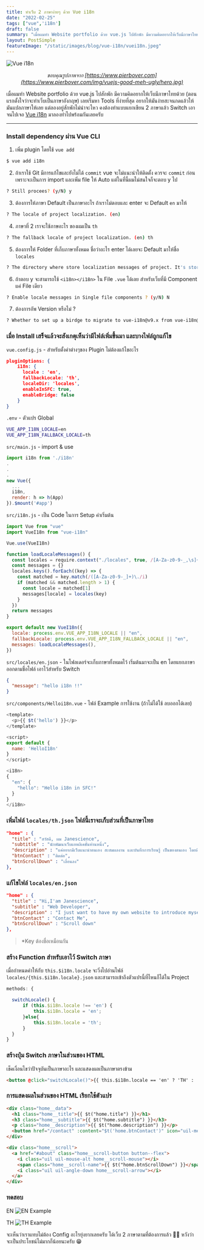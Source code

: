 ```yaml
---
title: ทำเว็บ 2 ภาษาง่ายๆ ด้วย Vue i18n
date: "2022-02-25"
tags: ["vue",'i18n']
draft: false
summary: "เมื่อผมทำ Website portfolio ด้วย vue.js ไปสักพัก มีความคิดอยากให้เว็บมีภาษาไทยด้วย (ตอนแรกตั้งใจว่าจะทำเว็บเป็นภาษาอังกฤษ) เลยเริ่มหา Tools ที่ง่ายที่สุด"
layout: PostSimple
featureImage: "/static/images/blog/vue-i18n/vuei18n.jpeg"
---
```


![Vue i18n](/static/images/blog/vue-i18n/vuei18n.jpeg)

*<center className="text-xs">ขอบคุณรูปภาพจาก [https://www.pierbover.com](https://www.pierbover.com/img/vuejs-good-meh-ugly/hero.jpg) </center>*


เมื่อผมทำ Website portfolio ด้วย vue.js ไปสักพัก มีความคิดอยากให้เว็บมีภาษาไทยด้วย (ตอนแรกตั้งใจว่าจะทำเว็บเป็นภาษาอังกฤษ) 
เลยเริ่มหา Tools ที่ง่ายที่สุด อยากให้มันง่ายสะจนกดแล้วให้มันแปลภาษาให้เลย แต่ลองอยู่สักพักไม่น่าจะไหว คงต้องทำแบบแยกเขียน 2 ภาษาแล้ว Switch เอา 
จนไปเจอ [Vue i18n](https://kazupon.github.io/vue-i18n/installation.html#compatibility-note) มาลองทำไปพร้อมกันเลยครับ

---

### Install dependency ผ่าน Vue CLI

1. เพิ่ม plugin โดยใช้ `vue add`

```bash
$ vue add i18n
```

2. ถ้าเราใช้ Git มีการแก้ไขและยังไม่ได้ `commit` vue จะไม่แนะนำให้ติดตั้ง ควรจะ `commit` ก่อน
เพราะจะเป็นการ import และเพิ่ม file ให้ Auto แต่ในที่นี้ผมไม่สนใจก็จะตอบ y ไป

```bash
? Still procees? (y/N) y
```

3. ต้องการให้ภาษา Default เป็นภาษาอะไร ถ้าเราไม่ตอบและ enter จะ Default `en` มาให้ 

```bash
? The locale of project localization. (en)
```

4. ภาษาที่ 2 เราจะใช้ภาษอะไร ของผมเป็น `th`

```bash
? The fallback locale of project localization. (en) th
```

5. ต้องการให้ Folder ที่เก็บภาษาทั้งหมด ชื่อว่าอะไร enter ได้เลยจะ Default มาให้ชื่อ `locales`

```bash
? The directory where store localization messages of project. It's stored under `src` directory. (locales)
```

6. ถ้าตอบ y จะสามารถใช้ `<i18n></i18n>` ใน File `.vue` ได้เลย สำหรับเว็บที่มี Component แค่ File เดียว

```bash
? Enable locale messages in Single file components ? (y/N) N
```

7. ต้องการอัพ Version หรือไม่ ?

```bash
? Whether to set up a birdge to migrate to vue-i18n@v9.x from vue-i18n@v8.26 ? (y/N) N
```

### เมื่อ Install เสร็จแล้วจะสังเกตุเห็นว่ามีไฟล์เพิ่มขึ้นมา และบางไฟล์ถูกแก้ไข

`vue.config.js` - สำหรับตั้งค่าต่างๆของ Plugin ไม่ต้องแก้ไขอะไร

```json
pluginOptions: {
    i18n: {
      locale : 'en',
      fallbackLocale: 'th',
      localeDir: 'locales',
      enableInSFC: true,
      enableBridge: false
    }
}
```

`.env` - ตัวแปร Global

```bash
VUE_APP_I18N_LOCALE=en
VUE_APP_I18N_FALLBACK_LOCALE=th

```

`src/main.js` - import & use

```js
import i18n from './i18n'
.
.
.
new Vue({
  ...
  i18n,
  render: h => h(App)
}).$mount('#app')
```

`src/i18n.js` - เป็น Code ในการ Setup ค่าเริ่มต้น

```js
import Vue from "vue"
import VueI18n from "vue-i18n"

Vue.use(VueI18n)

function loadLocaleMessages() {
  const locales = require.context("./locales", true, /[A-Za-z0-9-_,\s]+\.json$/i)
  const messages = {}
  locales.keys().forEach((key) => {
    const matched = key.match(/([A-Za-z0-9-_]+)\./i)
    if (matched && matched.length > 1) {
      const locale = matched[1]
      messages[locale] = locales(key)
    }
  })
  return messages
}

export default new VueI18n({
  locale: process.env.VUE_APP_I18N_LOCALE || "en",
  fallbackLocale: process.env.VUE_APP_I18N_FALLBACK_LOCALE || "en",
  messages: loadLocaleMessages(),
})
```

`src/locales/en.json` - ในโฟลเดอร์จะเก็บภาษาทั้งหมดไว้ เริ่มต้นมาจะเป็น en โดยแยกภาษาออกตามชื่อไฟล์ เอาไว้สำหรับ Switch

```json
{
  "message": "hello i18n !!"
}
```

`src/components/Helloi18n.vue` - ไฟล์ Example การใช้งาน (ถ้าไม่ได้ใช้ ลบออกได้เลย)

```js
<template>
  <p>{{ $t('hello') }}</p>
</template>

<script>
export default {
  name: 'HelloI18n'
}
</script>

<i18n>
{
  "en": {
    "hello": "Hello i18n in SFC!"
  }
}
</i18n>

```

### เพิ่มไฟล์ `locales/th.json` ไฟล์นี้เราจะเก็บส่วนที่เป็นภาษาไทย

```json
"home" : {
  "title" : "สวัสดี, ผม Janescience",
  "subtitle" : "นักพัฒนาเว็บแอพลิเคชั่นท่านหนึ่ง",
  "description" : "แค่อยากมีเว็บแนะนำตนเอง สะสมผลงาน และบันทึกการเรียนรู้ เป็นของตนเอง โดยมีเนื้อหาเกี่ยวกับสิ่งที่ได้เรียนรู้ต่างๆ ขึ้นอยู่กับความสนใจช่วงนั้นๆ",
  "btnContact" : "ติดต่อ",
  "btnScrollDown" : "เลื่อนลง"
},
```

### แก้ไขไฟล์ `locales/en.json`

```json
"home" : {
  "title" : "Hi,I'am Janescience",
  "subtitle" : "Web Developer",
  "description" : "I just want to have my own website to introduce myself, portfolio , and record learning of my own with content about what I have learned. depending on the interest in that period.",
  "btnContact" : "Contact Me",
  "btnScrollDown" : "Scroll down"
},
```

> *Key ต้องชื่อเหมือนกัน

### สร้าง Function สำหรับเอาไว้ Switch ภาษา

เมื่อกำหนดค่าให้กับ `this.$i18n.locale` จะวิ่งไปอ่านไฟล์ `locales/{this.$i18n.locale}.json` และสามารถเข้าถึงตัวแปรนี้ที่ไหนก็ได้ใน Project

```js
methods: {

  switchLocale() {
      if (this.$i18n.locale !== 'en') {
          this.$i18n.locale = 'en';
      }else{
          this.$i18n.locale = 'th';
      }
  }
}
```

### สร้างปุ่ม Switch ภาษาในส่วนของ HTML

เช็คเงื่อนไขว่าปัจจุบันเป็นภาษาอะไร และแสดงผลเป็นภาษาตรงข้าม

```html
<button @click="switchLocale()">{{ this.$i18n.locale == 'en' ? 'TH' : 'EN' }}</button>
```

### การแสดงผลในส่วนของ HTML เรียกใช้ตัวแปร

```html
<div class="home__data">
  <h1 class="home__title">{{ $t("home.title") }}</h1>
  <h3 class="home__subtitle">{{ $t("home.subtitle") }}</h3>
  <p class="home__description">{{ $t("home.description") }}</p>
  <button href="/contact" :content="$t('home.btnContact')" icon="uil-message"></button>
</div>

<div class="home__scroll">
  <a href="#about" class="home__scroll-button button--flex">
    <i class="uil uil-mouse-alt home__scroll-mouse"></i>
    <span class="home__scroll-name">{{ $t("home.btnScrollDown") }}</span>
    <i class="uil uil-angle-down home__scroll-arrow"></i>
  </a>
</div>
```

### ทดสอบ

EN
![EN Example](/static/images/blog/vue-i18n/ex-en.png)

TH
![TH Example](/static/images/blog/vue-i18n/ex-th.png)

จะเห็นว่าเราแทบไม่ต้อง Config อะไรยุ่งยากเลยครับ ได้เว็บ 2 ภาษาตามที่ต้องการแล้ว 👏🏻 หวังว่าจะเป็นประโยชน์ไม่มากก็น้อยนะครับ 😁
